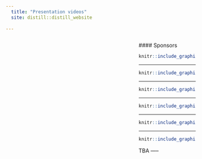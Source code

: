 ```yaml
---
  title: "Presentation videos"
  site: distill::distill_website
  
---
```



  <div style="width: 30%; float: right;">

  #### Sponsors

  <a href = "https://www.tsukuba.ac.jp/en/">

  ```r
knitr::include_graphics("imgs/ut2.png")
```

</a>

  -----

  <a href = "https://www.univ-grenoble-alpes.fr/english/">

  ```r
knitr::include_graphics("imgs/uga2.png")
```
</a>

  -----

  <a href = "https://www.ruhr-uni-bochum.de/en">

  ```r
knitr::include_graphics("imgs/rub.png")
```

</a>

  -----

  <a href = "https://www.cnrs.fr/en">

  ```r
knitr::include_graphics("imgs/cnrs.png")
```

</a>

  -----

  <a href = "https://www.univ-grenoble-alpes.fr/english/">

  ```r
knitr::include_graphics("imgs/region.png")
```

</a>

  -----

  <a href = "https://air.tsukuba.ac.jp/en/">

  ```r
knitr::include_graphics("imgs/c_air.png")
```

</a>

TBA 
  -----

<!--   <a href = "https://www.grenoble-inp.fr/en"> -->

<!--   ```{r inp, echo=FALSE, out.width = '50%', fig.align='left'} -->
<!-- knitr::include_graphics("imgs/Grenoble_INP.png") -->
<!-- ``` -->

<!-- </a> -->


<!--   </div> -->



<!-- <div> -->

<!-- ## Keynote Presentations:  -->

<!-- ----- -->

<!-- K1: Molecularly Interpretable Machine Learning for Computational Pathology, Axel Mosig, Ruhr-Universität Bochum -->


<!-- K2: Inner Product in Image Feature Learning, Takumi Kobayashi, University of Tsukuba -->
<!-- https://drive.google.com/file/d/1ePn-QnPMdYWeqqDQM75L4MupRo4Kc80E/view?usp=sharing -->

<!-- K3: Agent-based social simulation - modelling human behaviours, Julie Dugdale and Carole Adam, University of Grenoble-Alpes -->
<!-- https://drive.google.com/file/d/1daGXm5vZf0tjrJ1HFfNCt4SHpKClwWQn/view?usp=sharing -->

<!-- K4: Deep Neuroevolution, Tobias Glasmachers, Ruhr-Universität Bochum -->
<!-- https://drive.google.com/file/d/1_doL__-K8zgnmXm3gVwdxbf2EU623Gt2/view?usp=sharing -->

<!-- K5: Toward GPU–FPGA Accelerated Computing, Ryohei Kobayashi, University of Tsukuba -->
<!-- https://drive.google.com/file/d/1iKzqpQGfToChzltaUAnG_jpzrLTQdDHa/view?usp=sharing -->

<!-- K6: Sparse Deep Learning, Johannes Lederer, Ruhr-Universität Bochum -->
<!-- https://drive.google.com/file/d/1Y5zbiaWB25CIFtS-cumulyKSvdJk6J62/view?usp=sharing -->

<!-- ----- -->

<!-- ## Oral Sessions Presentations:  -->

<!-- ----- -->

<!-- S1: Robot-assisted voluntary rehabilitation training for patients with shoulder elevation dysfunction from cervical origin,  Margaux Noémie Lafitte, University of Tsukuba   -->
<!-- https://drive.google.com/file/d/13OEF3ee3q-8McyVrgeBmci7iZTDC3UPh/view?usp=sharing -->

<!-- S2: Tele-operated Probe Controller to Assist Doctor Performing Prone Position Echocardiography, Muhammad Wildan Gifari, University of Tsukuba -->

<!-- S3: Weakly-supervised learning for (label-free) Computational Pathology, Joshua Butke, Ruhr-Universität Bochum -->

<!-- S4: Direct identification of defects using Kikuchi patterns – A machine learning approach,  Ashish Chauniyal, Ruhr-Universität Bochum -->

<!-- S5: Artistic Intent and the Human Gaze: Using VR to understand how we view images, Nicholas Schwier, University of Tsukuba   -->
<!-- https://drive.google.com/file/d/1TnqpN2n1GXj0eISGs5kHO-oXvZNJvEBk/view?usp=sharing -->

<!-- S6: Slow Feature Subspace for Action Recognition, Suzana Rita Alves Beleza, University of Tsukuba -->
<!-- https://drive.google.com/file/d/1DbwbRytH1yVhJ0ou8OKsZn3Hwwr22HL4/view?usp=sharing -->

<!-- S7: Self-supervised learning for person re-identification. Insight on unsupervised lifelong learning for robotics vision, Baptiste Wagner, University of Grenoble-Alpes  -->
<!-- https://drive.google.com/file/d/11DKKUoluFfD0yhY7h3mesrFybVKWva40/view?usp=sharing -->

<!-- S8: Computational imaging: A practical application for image spectrometers, Daniele Picone, University of Grenoble-Alpes   -->
<!-- https://drive.google.com/file/d/1fGZCUPcG09qS4UEocOB7_a0uEj2Ip01m/view?usp=sharing -->

<!-- S9: Epidemic Simulation on Small Community Using an Agent-Based Model Generated From OpenStreetMap Data, Abe Mitsu Teru, University of Tsukuba -->
<!-- https://drive.google.com/file/d/1zq2bSc61h34SYrpMyVP8b_hSfZH_7G9V/view?usp=sharing -->

<!-- S10: Hype in funding applications,  Neil Millar, University of Tsukuba -->
<!-- https://drive.google.com/file/d/1fW9y9PwyEOlUwnNhCgvHDERc2Bfc5kw1/view?usp=sharing -->

<!-- S11: Ensemble Learning for Cluster Number Detection Based on Shared Nearest Neighbor Graph and Spectral Clustering, ZHANG WEIHANG, University of Tsukuba -->

<!-- S12: A Novel Large Scale Spectral Clustering , Li Hongmin, University of Tsukuba  -->

<!-- S13: On the difference between Bayesian neural networks at finite and infinite width, Mariia Vladimirov, University of Grenoble-Alpes  -->
<!-- https://drive.google.com/file/d/1dRb3OBgusHrmijEUFjCp5hS-dseU110q/view?usp=sharing -->

<!-- S14: Sparsifying Convolutional Layers with Dual-Tree Wavelet Packets,  Hubert Leterme, University of Grenoble-Alpes   -->
<!-- https://drive.google.com/file/d/1gU5JFW4LumoUmylbzhcyKXyWlEHoDsP0/view?usp=sharing -->

<!-- S15: A Federated Learning Aggregation Algorithm for Pervasive Computing: Evaluation and Comparison, Sannara EK, University of Grenoble-Alpes  -->
<!-- https://drive.google.com/file/d/1NS9hzUI5Sbpjzh33x4jw0v92766A8N7_/view?usp=sharing -->

<!-- S16: Multi-view federated learning with data collaboration, YANG YITAO,  University of Tsukuba -->

<!-- S17: Deep Unfolding of Iteratively Reweighted RPCA for Wireless Sensing, Udaya Sampath K.P. Miriya Thanthrige, Ruhr-Universität Bochum -->
<!-- https://drive.google.com/file/d/1UkCL9adCFjNcubKV4BuSTcWL07X16ls1/view?usp=sharing -->

<!-- S18: Next Generation Intelligent Spaces, Angan Mitra, University of Grenoble-Alpes  -->
<!-- https://drive.google.com/file/d/1IOhrEWZIX8TNakJLlFBZyvTXNalIyGy_/view?usp=sharing -->

<!-- S19: Classifying Urban Sounds with Subspaces of Deep Neural Network Features, Maha Mahyub, University of Tsukuba -->

<!-- S20: Teleoperated Probe Controller to Assist Doctor in Performing Prone-Position Echocardiography -->
<!-- https://drive.google.com/file/d/1IPQr5TZDkjGnH3vH6IWJDNtzet398URe/view?usp=sharing -->

<!-- ----- -->


<!-- </div> -->
